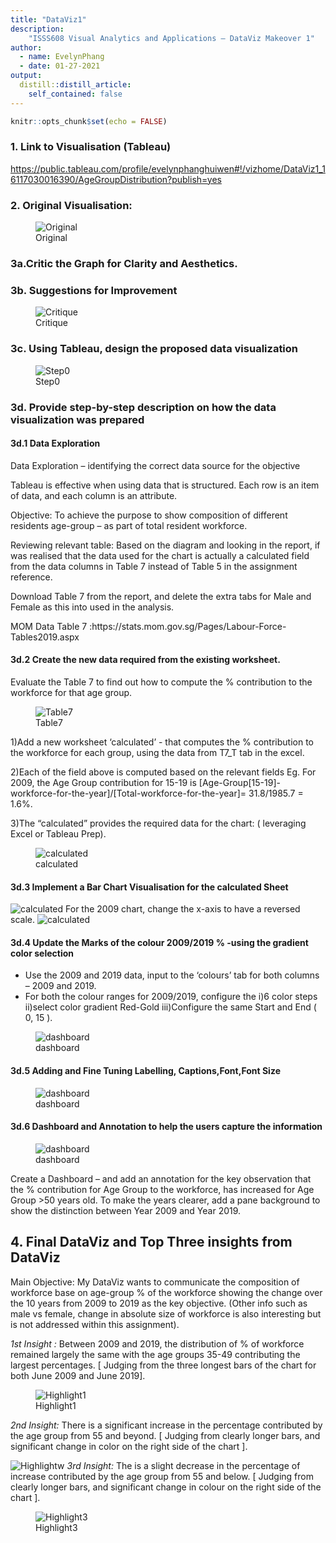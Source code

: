 ```yaml
---
title: "DataViz1"
description: 
    "ISSS608 Visual Analytics and Applications – DataViz Makeover 1" 
author:
  - name: EvelynPhang
  - date: 01-27-2021
output:
  distill::distill_article:
    self_contained: false
---
```

```r
knitr::opts_chunk$set(echo = FALSE)
```

### 1. Link to Visualisation (Tableau)

<https://public.tableau.com/profile/evelynphanghuiwen#!/vizhome/DataViz1_16117030016390/AgeGroupDistribution?publish=yes>

### 2. Original Visualisation: 
![Original](data/OriginalVisualisation.jpg)

### 3a.Critic the Graph for Clarity and Aesthetics. 
### 3b. Suggestions for Improvement

![Critique](data/Table1.png)

### 3c. Using Tableau, design the proposed data visualization

![Step0](data/draft.png)

###  3d. Provide step-by-step description on how the data visualization was prepared


####  3d.1 Data Exploration

Data Exploration – identifying the correct data source for the objective

Tableau is effective when using data that is structured. Each row is an item of data, and each column is an attribute. 

Objective: To achieve the purpose to show composition of different residents age-group – as part of total resident workforce.

Reviewing relevant table: Based on the diagram and looking in the report, if was realised that the data used for the chart is actually a calculated field from the data columns in Table 7 instead of Table 5 in the assignment reference.

Download Table 7 from the report, and delete the extra tabs for Male and Female as this into used in the analysis.

MOM Data Table 7 :https://stats.mom.gov.sg/Pages/Labour-Force-Tables2019.aspx


####  3d.2 Create the new data required from the existing worksheet.

Evaluate the Table 7 to find out how to compute the % contribution to the workforce for that age group.

![Table7](data/Table7.jpg)

1)Add a new worksheet ‘calculated’ - that computes the % contribution to the workforce for each group, using the data from T7_T tab in the excel. 

2)Each of the field above is computed based on the relevant fields 
Eg. For 2009, the Age Group contribution for 15-19 is 
[Age-Group[15-19]-workforce-for-the-year]/[Total-workforce-for-the-year]=  31.8/1985.7 = 1.6%. 

3)The “calculated” provides the required data for the chart: ( leveraging Excel or Tableau Prep).

![calculated](data/Calculated.png)

####  3d.3 Implement a Bar Chart Visualisation for the calculated Sheet

![calculated](data/Step0.png)
For the 2009 chart, change the x-axis to have a reversed scale.
![calculated](data/Step1.png)

####  3d.4 Update the Marks of the colour 2009/2019 % -using the gradient color selection

* Use the 2009 and 2019 data, input to the ‘colours’ tab for both columns – 2009 and 2019.
* For both the colour ranges for 2009/2019, configure the 
i)6 color steps
ii)select  color gradient Red-Gold
iii)Configure the same Start and End ( 0, 15 ).

![dashboard](data/Step4.jpg)

#### 3d.5 Adding and Fine Tuning Labelling, Captions,Font,Font Size

![dashboard](data/Step5.jpg)

####  3d.6 Dashboard and Annotation to help the users capture the information

![dashboard](data/final.jpg)

Create a Dashboard – and add an annotation for the key observation that the % contribution for Age Group to the workforce, has increased for Age Group >50 years old. To make the years clearer, add a pane background to show the distinction between Year 2009 and Year 2019.


## 4. Final DataViz and Top Three insights from DataViz

Main Objective: My DataViz wants to communicate the composition of workforce base on age-group % of the workforce showing the change over the 10 years from 2009 to 2019 as the key objective. 
(Other info such as male vs female, change in absolute size of workforce is also interesting but is not addressed within this assignment).

*1st Insight :* 
Between 2009 and 2019, the distribution of % of workforce remained largely the same with the age groups 35-49 contributing the largest percentages. [ Judging from the three longest bars of the chart for both June 2009 and June 2019].

![Highlight1](data/Highlight1.jpg)


*2nd Insight:*
There is a significant increase in the percentage contributed by the age group from 55 and beyond.  [ Judging from clearly longer bars, and significant change in color on the right side of the chart ].

![Highlightw](data/Highlight2.jpg)
*3rd Insight:*
The is a slight decrease in the percentage of increase contributed by the age group from 55 and below.  [ Judging from clearly longer bars, and significant change in colour on the right side of the chart ].

![Highlight3](data/Highlight2.jpg)




